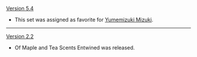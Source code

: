 {{Change History/Header}}
[[Version 5.4]]
* This set was assigned as favorite for [[Yumemizuki Mizuki]].
----
[[Version 2.2]]
* Of Maple and Tea Scents Entwined was released.